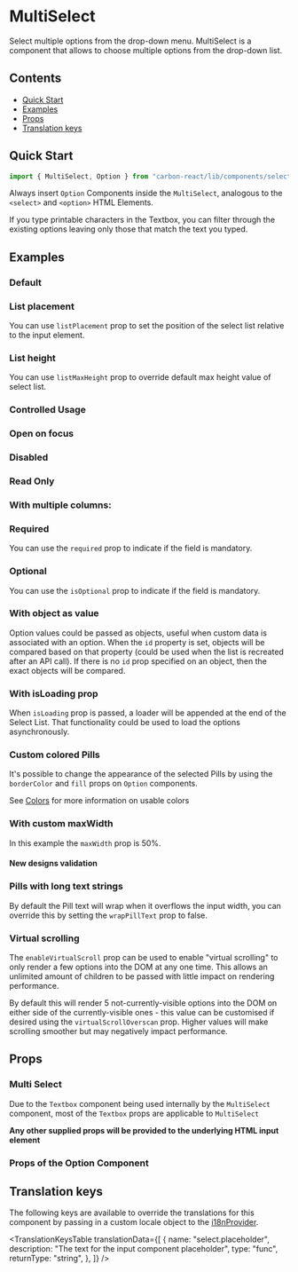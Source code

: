 

<Meta title="Select/MultiSelect" of={MultiSelectStories} />

# MultiSelect

Select multiple options from the drop-down menu. MultiSelect is a component that allows to choose multiple options from the drop-down list.

## Contents

- [Quick Start](#quick-start)
- [Examples](#examples)
- [Props](#props)
- [Translation keys](#translation-keys)

## Quick Start

```javascript
import { MultiSelect, Option } from "carbon-react/lib/components/select";
```

Always insert `Option` Components inside the `MultiSelect`, analogous to the `<select>` and `<option>` HTML Elements.

If you type printable characters in the Textbox, you can filter through the existing options leaving only those that match the text you typed.

## Examples

### Default

<Canvas of={MultiSelectStories.Default} />

### List placement

You can use `listPlacement` prop to set the position of the select list relative to the input element.

<Canvas of={MultiSelectStories.ListPlacement} />

### List height

You can use `listMaxHeight` prop to override default max height value of select list.

<Canvas of={MultiSelectStories.ListHeight} />

### Controlled Usage

<Canvas of={MultiSelectStories.Controlled} />

### Open on focus

<Canvas of={MultiSelectStories.OpenOnFocus} />

### Disabled

<Canvas of={MultiSelectStories.Disabled} />

### Read Only

<Canvas of={MultiSelectStories.Readonly} />

### With multiple columns:

<Canvas of={MultiSelectStories.WithMultipleColumns} />

### Required

You can use the `required` prop to indicate if the field is mandatory.

<Canvas of={MultiSelectStories.Required} />

### Optional

You can use the `isOptional` prop to indicate if the field is mandatory.

<Canvas of={MultiSelectStories.Required} />

### With object as value

Option values could be passed as objects, useful when custom data is associated with an option.
When the `id` property is set, objects will be compared based on that property (could be used when the list is recreated after an API call).
If there is no `id` prop specified on an object, then the exact objects will be compared.

<Canvas of={MultiSelectStories.WithObjectAsValue} />

### With isLoading prop

When `isLoading` prop is passed, a loader will be appended at the end of the Select List. That functionality could be used to load the options asynchronously.

<Canvas of={MultiSelectStories.WithIsLoadingProp} />

### Custom colored Pills

It's possible to change the appearance of the selected Pills by using the `borderColor` and `fill` props on `Option` components.

See [Colors](../?path=/docs/documentation-colors--docs) for more information on usable colors

<Canvas of={MultiSelectStories.WithCustomColoredPills} />

### With custom maxWidth

In this example the `maxWidth` prop is 50%.

<Canvas of={MultiSelectStories.WithCustomMaxWidth} />

#### New designs validation

<Canvas of={MultiSelectStories.ValidationsStringNewDesign} />

### Pills with long text strings

By default the Pill text will wrap when it overflows the input width, you can override this by
setting the `wrapPillText` prop to false.

<Canvas of={MultiSelectStories.PillsWithLongText} />

### Virtual scrolling

The `enableVirtualScroll` prop can be used to enable "virtual scrolling" to only render a few options into the DOM at any one time.
This allows an unlimited amount of children to be passed with little impact on rendering performance.

By default this will render 5 not-currently-visible options into the DOM on either side of the currently-visible ones - this value can
be customised if desired using the `virtualScrollOverscan` prop. Higher values will make scrolling smoother but may negatively impact performance.

<Canvas of={MultiSelectStories.Virtualised} />

## Props

### Multi Select

<ArgTypes of={MultiSelectStories} />

Due to the `Textbox` component being used internally by the `MultiSelect` component, most of the `Textbox` props are applicable to `MultiSelect`

<ArgTypes of={SelectTextboxStories} />

**Any other supplied props will be provided to the underlying HTML input element**

### Props of the Option Component

<ArgTypes of={OptionStories} />

## Translation keys

The following keys are available to override the translations for this component by passing in a custom locale object to the
[i18nProvider](../?path=/docs/documentation-i18n--docs).

<TranslationKeysTable
  translationData={[
    {
      name: "select.placeholder",
      description: "The text for the input component placeholder",
      type: "func",
      returnType: "string",
    },
  ]}
/>
